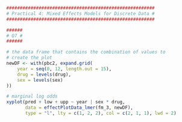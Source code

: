 ```r
#######################################################
# Practical 4: Mixed Effects Models for Discrete Data #
#######################################################

######
# Q7 #
######

# the data frame that contains the combination of values to
# create the plot
newDF <- with(pbc2, expand.grid(
    year = seq(0, 12, length.out = 15),
    drug = levels(drug),
    sex = levels(sex)
))

# marginal log odds
xyplot(pred + low + upp ~ year | sex * drug, 
       data = effectPlotData_lmer(fm_3, newDF), 
       type = "l", lty = c(1, 2, 2), col = c(2, 1, 1), lwd = 2)
```

